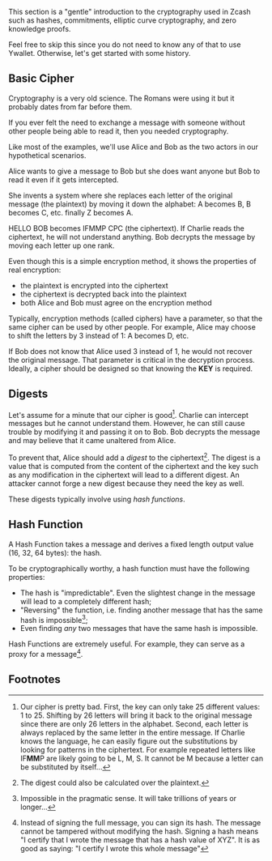 
This section is a "gentle" introduction
to the cryptography used in Zcash such as
hashes, commitments, elliptic curve cryptography,
and zero knowledge proofs.

Feel free to skip this since you do not
need to know any of that to use Ywallet.
Otherwise, let's get started with some history.

## Basic Cipher

Cryptography is a very old science. The Romans
were using it but it probably dates from far
before them.

If you ever felt the need to exchange a message
with someone without other people being able
to read it, then you needed cryptography.

Like most of the examples, we'll use Alice and Bob
as the two actors in our hypothetical scenarios.

Alice wants to give a message to Bob but she does
want anyone but Bob to read it even if it gets
intercepted.

She invents a system where she replaces each
letter of the original message (the plaintext)
by moving it down the alphabet: A becomes B,
B becomes C, etc. finally Z becomes A.

HELLO BOB becomes IFMMP CPC (the ciphertext). 
If Charlie reads the ciphertext, he will not
understand anything. Bob decrypts the message
by moving each letter up one rank.

Even though this is a simple encryption method,
it shows the properties of real encryption:

- the plaintext is encrypted into the ciphertext
- the ciphertext is decrypted back into the plaintext
- both Alice and Bob must agree on the encryption method

Typically, encryption methods (called ciphers) have
a parameter, so that the same cipher can be used
by other people. For example, Alice may choose to
shift the letters by 3 instead of 1: A becomes D, etc.

If Bob does not know that Alice used 3 instead of 1,
he would not recover the original message. That parameter
is critical in the decryption process. Ideally,
a cipher should be designed so that knowing the **KEY**
is required.

## Digests

Let's assume for a minute that our cipher is good[^1].
Charlie can intercept messages but he cannot understand
them. However, he can still cause trouble by modifying
it and passing it on to Bob. Bob decrypts the message
and may believe that it came unaltered from Alice.

To prevent that, Alice should add a *digest* to the 
ciphertext[^2]. The digest is a value that is computed
from the content of the ciphertext and the key 
such as any modification in the ciphertext will 
lead to a different digest. An attacker cannot
forge a new digest because they need the key as well.

These digests typically involve using *hash functions*.

## Hash Function

A Hash Function takes a message and derives a 
fixed length output value (16, 32, 64 bytes): the hash.

To be cryptographically worthy, a hash function must have
the following properties:

- The hash is "impredictable". Even the slightest
change in the message will lead to a completely
different hash;
- "Reversing" the function, i.e. finding another
message that has the same hash is impossible[^3];
- Even finding *any* two messages that have the same hash
is impossible.

Hash Functions are extremely useful. For example,
they can serve as a proxy for a message[^4].

## Footnotes

[^1]: Our cipher is pretty bad. First, the key 
can only take 25 different values: 1 to 25. Shifting
by 26 letters will bring it back to the original message
since there are only 26 letters in the alphabet.
Second, each letter is always replaced by the same letter
in the entire message. If Charlie knows the language,
he can easily figure out the substitutions by looking
for patterns in the ciphertext. For example repeated
letters like IF**MM**P are likely going to be L, M, S.
It cannot be M because a letter can be substituted by itself...
[^2]: The digest could also be calculated over the plaintext.
[^3]: Impossible in the pragmatic sense. It will take trillions
of years or longer...
[^4]: Instead of signing the full message, you can 
sign its hash. The message cannot be tampered without
modifying the hash. Signing a hash means "I certify that I wrote the message
that has a hash value of XYZ". It is as good as saying: 
"I certify I wrote this whole message"
